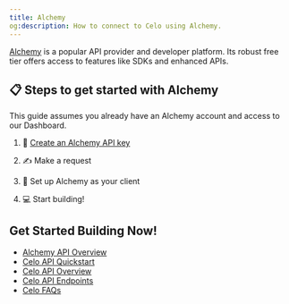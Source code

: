 ```yaml
---
title: Alchemy
og:description: How to connect to Celo using Alchemy. 
---
```


[Alchemy](https://docs.alchemy.com/reference/celo-chain-api-quickstart) is a popular API provider and developer platform. Its robust free tier offers access to features like SDKs and enhanced APIs.

## 📋 Steps to get started with Alchemy

This guide assumes you already have an Alchemy account and access to our Dashboard.

1. 🔑 [Create an Alchemy API key](https://dashboard.alchemy.com/)

2. ✍️ Make a request

3. 🤝 Set up Alchemy as your client

4. 💻 Start building!

## Get Started Building Now!

- [Alchemy API Overview](https://docs.alchemy.com/reference/api-overview)
- [Celo API Quickstart](https://docs.alchemy.com/reference/celo-chain-api-quickstart)
- [Celo API Overview](https://docs.alchemy.com/reference/chain-apis-overview#celo-apis)
- [Celo API Endpoints](https://docs.alchemy.com/reference/celo-chain-api-endpoints)
- [Celo FAQs](https://docs.alchemy.com/reference/celo-chain-api-faq)
